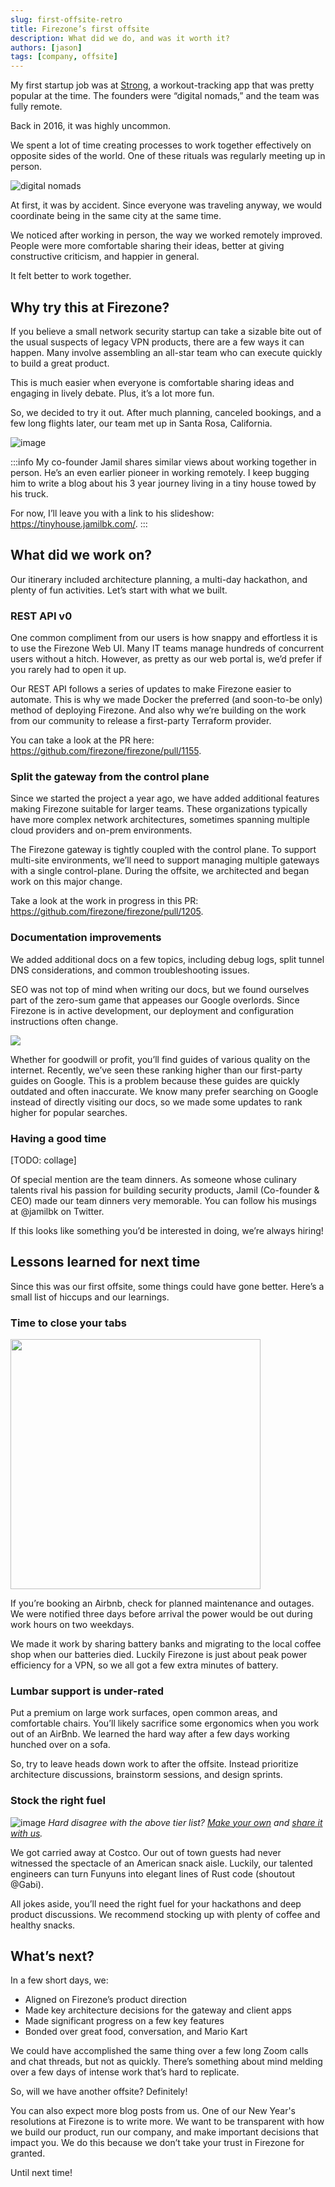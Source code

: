 ```yaml
---
slug: first-offsite-retro
title: Firezone’s first offsite
description: What did we do, and was it worth it?
authors: [jason]
tags: [company, offsite]
---
```


My first startup job was at [Strong](https://www.strong.app/), a workout-tracking app that was pretty popular at the time. The founders were “digital nomads,” and the team was fully remote.

Back in 2016, it was highly uncommon.

We spent a lot of time creating processes to work together effectively on opposite sides of the world. One of these rituals was regularly meeting up in person.

![digital nomads](https://user-images.githubusercontent.com/52545545/211626078-6f64a4f4-ec37-40cd-8bb5-a6b9b122f351.png)

At first, it was by accident. Since everyone was traveling anyway, we would coordinate being in the same city at the same time. 

We noticed after working in person, the way we worked remotely improved. People were more comfortable sharing their ideas, better at giving constructive criticism, and happier in general.

It felt better to work together. 

## Why try this at Firezone?

If you believe a small network security startup can take a sizable bite out of the usual suspects of legacy VPN products, there are a few ways it can happen. Many involve assembling an all-star team who can execute quickly to build a great product.

This is much easier when everyone is comfortable sharing ideas and engaging in lively debate. Plus, it’s a lot more fun.

So, we decided to try it out. After much planning, canceled bookings, and a few long flights later, our team met up in Santa Rosa, California.

![image](https://user-images.githubusercontent.com/52545545/211517211-ff1d5503-a367-4e6b-a670-067c447ed415.png)

:::info
My co-founder Jamil shares similar views about working together in person. He’s an even earlier pioneer in working remotely. I keep bugging him to write a blog about his 3 year journey living in a tiny house towed by his truck.

For now, I’ll leave you with a link to his slideshow: https://tinyhouse.jamilbk.com/.
:::

## What did we work on?

Our itinerary included architecture planning, a multi-day hackathon, and plenty of fun activities. Let’s start with what we built.

### REST API v0

One common compliment from our users is how snappy and effortless it is to use the Firezone Web UI. Many IT teams manage hundreds of concurrent users without a hitch. However, as pretty as our web portal is, we’d prefer if you rarely had to open it up. 

Our REST API follows a series of updates to make Firezone easier to automate. This is why we made Docker the preferred (and soon-to-be only) method of deploying Firezone. And also why we’re building on the work from our community to release a first-party Terraform provider.

You can take a look at the PR here: https://github.com/firezone/firezone/pull/1155.

### Split the gateway from the control plane

Since we started the project a year ago, we have added additional features making Firezone suitable for larger teams. These organizations typically have more complex network architectures, sometimes spanning multiple cloud providers and on-prem environments.

The Firezone gateway is tightly coupled with the control plane. To support multi-site environments, we’ll need to support managing multiple gateways with a single control-plane. During the offsite, we architected and began work on this major change. 

Take a look at the work in progress in this PR: https://github.com/firezone/firezone/pull/1205. 

### Documentation improvements

We added additional docs on a few topics, including debug logs, split tunnel DNS considerations, and common troubleshooting issues.

SEO was not top of mind when writing our docs, but we found ourselves part of the zero-sum game that appeases our Google overlords. Since Firezone is in active development, our deployment and configuration instructions often change.

![](https://user-images.githubusercontent.com/52545545/211517741-4efb596a-3765-40d8-b483-f807f3a88e86.png)

Whether for goodwill or profit, you’ll find guides of various quality on the internet. Recently, we’ve seen these ranking higher than our first-party guides on Google. This is a problem because these guides are quickly outdated and often inaccurate. We know many prefer searching on Google instead of directly visiting our docs, so we made some updates to rank higher for popular searches.

### Having a good time

[TODO: collage]

Of special mention are the team dinners. As someone whose culinary talents rival his passion for building security products, Jamil (Co-founder & CEO) made our team dinners very memorable. You can follow his musings at @jamilbk on Twitter.

If this looks like something you’d be interested in doing, we’re always hiring!

## Lessons learned for next time

Since this was our first offsite, some things could have gone better. Here’s a small list of hiccups and our learnings.

### Time to close your tabs

<img src="https://user-images.githubusercontent.com/52545545/211503302-4b2e2e74-06e8-4929-aa5b-a336af25a450.png" width="400" />

If you’re booking an Airbnb, check for planned maintenance and outages. We were notified three days before arrival the power would be out during work hours on two weekdays.

We made it work by sharing battery banks and migrating to the local coffee shop when our batteries died. Luckily Firezone is just about peak power efficiency for a VPN, so we all got a few extra minutes of battery.

### Lumbar support is under-rated

Put a premium on large work surfaces, open common areas, and comfortable chairs. You’ll likely sacrifice some ergonomics when you work out of an AirBnb. We learned the hard way after a few days working hunched over on a sofa.

So, try to leave heads down work to after the offsite. Instead prioritize architecture discussions, brainstorm sessions, and design sprints. 

### Stock the right fuel

![image](https://user-images.githubusercontent.com/52545545/211512901-37685775-b29d-4aab-b37f-f9ae165cde73.png)
_Hard disagree with the above tier list?
[Make your own](https://tiermaker.com/create/startup-hackathon-snack-tier-list-15538965)
and [share it with us](https://twitter.com/firezonehq)._

We got carried away at Costco. Our out of town guests had never witnessed the spectacle of an American snack aisle. Luckily, our talented engineers can turn Funyuns into elegant lines of Rust code (shoutout @Gabi). 

All jokes aside, you’ll need the right fuel for your hackathons and deep product discussions. We recommend stocking up with plenty of coffee and healthy snacks.

## What’s next?

In a few short days, we:
* Aligned on Firezone’s product direction
* Made key architecture decisions for the gateway and client apps
* Made significant progress on a few key features
* Bonded over great food, conversation, and Mario Kart

We could have accomplished the same thing over a few long Zoom calls and chat threads, but not as quickly. There’s something about mind melding over a few days of intense work that’s hard to replicate.

So, will we have another offsite? Definitely!

You can also expect more blog posts from us. One of our New Year's resolutions at Firezone is to write more. We want to be transparent with how we build our product, run our company, and make important decisions that impact you. We do this because we don’t take your trust in Firezone for granted.

Until next time!
